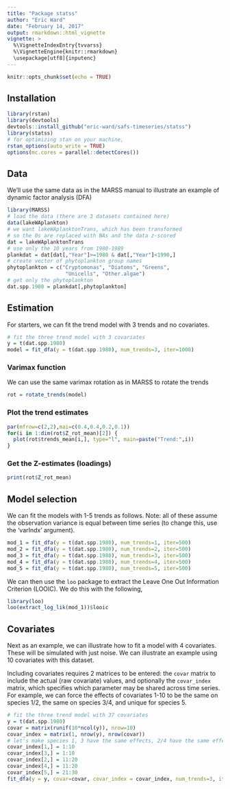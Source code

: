 ```yaml
---
title: "Package statss"
author: "Eric Ward"
date: "February 14, 2017"
output: rmarkdown::html_vignette
vignette: >
  %\VignetteIndexEntry{tvvarss}
  %\VignetteEngine{knitr::rmarkdown}
  \usepackage[utf8]{inputenc}
---
```


```r
knitr::opts_chunk$set(echo = TRUE)
```

## Installation

```r
library(rstan)
library(devtools)
devtools::install_github("eric-ward/safs-timeseries/statss")
library(statss)
# for optimizing stan on your machine,
rstan_options(auto_write = TRUE)
options(mc.cores = parallel::detectCores())
```

## Data

We'll use the same data as in the MARSS manual to illustrate an example of dynamic factor analysis (DFA)

```r
library(MARSS)
# load the data (there are 3 datasets contained here)
data(lakeWAplankton)
# we want lakeWAplanktonTrans, which has been transformed
# so the 0s are replaced with NAs and the data z-scored
dat = lakeWAplanktonTrans
# use only the 10 years from 1980-1989
plankdat = dat[dat[,"Year"]>=1980 & dat[,"Year"]<1990,]
# create vector of phytoplankton group names
phytoplankton = c("Cryptomonas", "Diatoms", "Greens",
                   "Unicells", "Other.algae")
# get only the phytoplankton
dat.spp.1980 = plankdat[,phytoplankton]
```

## Estimation  

For starters, we can fit the trend model with 3 trends and no covariates.

```r
# fit the three trend model with 3 covariates
y = t(dat.spp.1980)
model = fit_dfa(y = t(dat.spp.1980), num_trends=3, iter=1000)
```

### Varimax function

We can use the same varimax rotation as in MARSS to rotate the trends
```r
rot = rotate_trends(model)
```

### Plot the trend estimates

```r
par(mfrow=c(2,2),mai=c(0.4,0.4,0.2,0.1))
for(i in 1:dim(rot$Z_rot_mean)[2]) {
  plot(rot$trends_mean[i,], type="l", main=paste("Trend:",i))
}
```

### Get the Z-estimates (loadings)

```r
print(rot$Z_rot_mean)
```

## Model selection

We can fit the models with 1-5 trends as follows. Note: all of these assume the observation variance is equal between time series (to change this, use the 'varIndx' argument).

```r
mod_1 = fit_dfa(y = t(dat.spp.1980), num_trends=1, iter=500)
mod_2 = fit_dfa(y = t(dat.spp.1980), num_trends=2, iter=500)
mod_3 = fit_dfa(y = t(dat.spp.1980), num_trends=3, iter=500)
mod_4 = fit_dfa(y = t(dat.spp.1980), num_trends=4, iter=500)
mod_5 = fit_dfa(y = t(dat.spp.1980), num_trends=5, iter=500)
```

We can then use the `loo` package to extract the Leave One Out Information Criterion (LOOIC). We do this with the following, 

```r
library(loo)
loo(extract_log_lik(mod_1))$looic
```

## Covariates

Next as an example, we can illustrate how to fit a model with 4 covariates. These will be simulated with just noise. We can illustrate an example using 10 covariates with this dataset. 

Including covariates requires 2 matrices to be entered: the `covar` matrix to include the actual (raw covariate) values, and optionally the `covar_index` matrix, which specifies which parameter may be shared across time series. For example, we can force the effects of covariates 1-10 to be the same on species 1/2, the same on species 3/4, and unique for species 5. 
```r
# fit the three trend model with 37 covariates
y = t(dat.spp.1980)
covar = matrix(runif(10*ncol(y)), nrow=10)
covar_index = matrix(1, nrow(y), nrow(covar))
# let's make species 1, 3 have the same effects, 2/4 have the same effects and 5 be different
covar_index[1,] = 1:10
covar_index[3,] = 1:10
covar_index[2,] = 11:20
covar_index[4,] = 11:20
covar_index[5,] = 21:30
fit_dfa(y = y, covar=covar, covar_index = covar_index, num_trends=3, iter=500)

```





